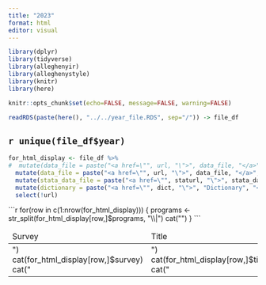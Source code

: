 ```yaml
---
title: "2023"
format: html
editor: visual
---
```


```r
library(dplyr)
library(tidyverse)
library(alleghenyir)
library(alleghenystyle)
library(knitr)
library(here)

knitr::opts_chunk$set(echo=FALSE, message=FALSE, warning=FALSE)

readRDS(paste(here(), "../../year_file.RDS", sep="/")) -> file_df
```

## `r unique(file_df$year)`

```r
for_html_display <- file_df %>%
#  mutate(data_file = paste("<a href=\"", url, "\">", data_file, "</a>", sep="")) %>%
  mutate(data_file = paste("<a href=\"", url, "\">", data_file, "</a>", sep="")) %>%
  mutate(stata_data_file = paste("<a href=\"", staturl, "\">", stata_data_file, "</a>", sep="")) %>%
  mutate(dictionary = paste("<a href=\"", dict, "\">", "Dictionary", "</a>", sep="")) %>%
  select(!url)
```

````{=html}
<table>
<thead><tr><td> Survey </td><td> Title </td><td> Data file </td><td> Stata File </td><td> Programs </td><td> Dictionary </td><td></thead>
<tbody>
```r
for(row in c(1:nrow(for_html_display))) {
  programs <- str_split(for_html_display[row,]$programs, "\\|")
  cat("<tr><td> ")
    cat(for_html_display[row,]$survey)
  cat("</td><td>")
    cat(for_html_display[row,]$title)
  cat(" </td><td> ")
    cat(for_html_display[row,]$data_file)
  cat(" </td><td> ")
    cat(for_html_display[row,]$stata_data_file)
  cat(" </td><td> ")
    cat(paste(programs[[1]], collapse=", "))
  cat(" </td><td> ")
    cat(for_html_display[row,]$dictionary)
  cat(" </td></tr>")
}
```
</tbody>
</table>
````
